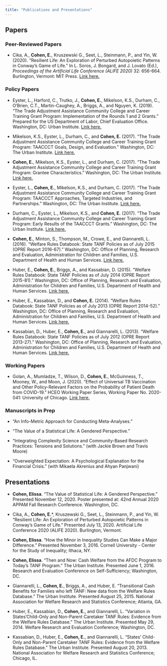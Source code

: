 ---
title: "Publications and Presentations"
---

## Papers
### Peer-Reviewed Papers

* Cika, A., **Cohen, E.**, Kruszewski G., Seet, L., Steinmann, P., and Yin, W. (2020). "Resilient Life: An Exploration of Perturbed Autopoietic Patterns in Conway's Game of Life." In L. Soros, J. Bongard, and J. Lovato (Ed.), *Proceedings of the Artificial Life Conference (ALIFE 2020)* 32: 656-664. Burlington, Vermont: MIT Press.
[Link here.](https://www.mitpressjournals.org/doi/pdf/10.1162/isal_a_00305")

### Policy Papers

* Eyster, L., Harford, C., Trutko, J., **Cohen, E.**, Mikelson, K.S., Durham, C., O‘Brien, C.T., Martin-Caughey, A., Briggs, A., and Nguyen, K. (2019). "The Trade Adjustment Assistance Community College and Career Training Grant Program: Implementation of the Rounds 1 and 2 Grants." Prepared for the US Department of Labor, Chief Evaluation Office. Washington, DC: Urban Institute. [Link here.](https://www.urban.org/research/publication/trade-adjustment-assistance-community-college-and-career-training-grant-program-implementation-rounds-1-and-2-grants)

* Mikelson, K.S., Eyster, L., Durham, C., and **Cohen, E.** (2017). "The Trade Adjustment Assistance Community College and Career Training Grant Program: TAACCCT Goals, Design, and Evaluation." Washington, DC: The Urban Institute. [Link here.](https://www.urban.org/research/publication/taaccct-goals-design-and-evaluation)

* **Cohen, E.**, Mikelson, K.S., Eyster, L., and Durham, C. (2017). "The Trade Adjustment Assistance Community College and Career Training Grant Program: Grantee Characteristics." Washington, DC: The Urban Institute. [Link here.](https://www.urban.org/research/publication/taaccct-grantee-characteristics)

* Eyster, L., **Cohen, E.**, Mikelson, K.S., and Durham, C. (2017). "The Trade Adjustment Assistance Community College and Career Training Grant Program: TAACCCT Approaches, Targeted Industries, and Partnerships." Washington, DC: The Urban Institute. [Link here.](https://www.urban.org/research/publication/taaccct-approaches-targeted-industries-and-partnerships)

* Durham, C., Eyster, L., Mikelson, K.S., and **Cohen, E.** (2017). "The Trade Adjustment Assistance Community College and Career Training Grant Program: Early Results of the TAACCCT Grants." Washington, DC: The Urban Institute. [Link here.](https://www.urban.org/research/publication/early-results-taaccct-grants)

* **Cohen, E.**, Minton, S., Thompson, M., Crowe, E., and Giannarelli, L. (2016). "Welfare Rules Databook: State TANF Policies as of July 2015 (OPRE Report 2016-67)." Washington, DC: Office of Planning, Research and Evaluation, Administration for Children and Families, U.S. Department of Health and Human Services. [Link here.](https://www.urban.org/research/publication/welfare-rules-databook-state-tanf-policies-july-2015)

* Huber, E., **Cohen, E.**, Briggs, A., and Kassabian, D. (2015). "Welfare Rules Databook: State TANF Policies as of July 2014 (OPRE Report 2015-81)." Washington, DC: Office of Planning, Research and Evaluation, Administration for Children and Families, U.S. Department of Health and Human Services. [Link here.](https://www.urban.org/research/publication/welfare-rules-databook-state-tanf-policies-july-2014)

* Huber, E., Kassabian, D., and **Cohen, E.** (2014). "Welfare Rules Databook: State TANF Policies as of July 2013 (OPRE Report 2014-52)." Washington, DC: Office of Planning, Research and Evaluation, Administration for Children and Families, U.S. Department of Health and Human Services. [Link here.](https://www.urban.org/research/publication/welfare-rules-databook-state-tanf-policies-july-2013)

* Kassabian, D., Huber, E., **Cohen, E.**, and Giannarelli, L. (2013). "Welfare Rules Databook: State TANF Policies as of July 2012 (OPRE Report 2013-27)." Washington, DC: Office of Planning, Research and Evaluation, Administration for Children and Families, U.S. Department of Health and Human Services. [Link here.](https://www.urban.org/research/publication/welfare-rules-databook-state-tanf-policies-july-2012)

### Working Papers

* Golan, A., Mumladze, T., Wilson, D., **Cohen, E.**, McGuinness, T., Mooney, W., and Moon, J. (2020). "Effect of Universal TB Vaccination and Other Policy-Relevant Factors on the Probability of Patient Death from COVID-19." HCEO Working Paper Series, Working Paper No. 2020-041: University of Chicago. [Link here.](http://humcap.uchicago.edu/RePEc/hka/wpaper/Golan-et_al_2020_COVID-19_and_Potential_Policies_Report.pdf)

### Manuscripts in Prep

* “An Info-Metric Approach for Conducting Meta-Analyses.”

* “The Value of a Statistical Life: A Gendered Perspective.”

* “Integrating Complexity Science and Community-Based Research Practices: Tensions and Solutions.” (with Jackie Brown and Travis Moore) 

* “Overweighted Expectation: A Psychological Explanation for the Financial Crisis.” (with Mikaela Akrenius and Ahyan Panjwani)


## Presentations

* **Cohen, Elissa**. “The Value of Statistical Life: A Gendered Perspective.” Presented November 12, 2020. Poster presented at: 42nd Annual 2020 APPAM Fall Research Conference. Washington, DC.

* Cika, A., **Cohen, E.***, Kruszewski G., Seet, L., Steinmann, P., and Yin, W. “Resilient Life: An Exploration of Perturbed Autopoietic Patterns in Conway’s Game of Life.” Presented July 13, 2020. Artificial Life Conference 2020 (ALIFE 2020). Burlington, Vermont.

* **Cohen, Elissa**. “How the Minor in Inequality Studies Can Make a Major Difference." Presented November 3, 2016. Cornell University - Center for the Study of Inequality; Ithaca, NY.

* **Cohen, Elissa**. “Then and Now: Cash Welfare from the AFDC Program to Today's TANF Program.”  The Urban Institute.  Presented June 1, 2016.  Research and Evaluation Conference on Self-Sufficiency; Washington, DC.

* Giannarelli, L., **Cohen, E.**, Briggs, A., and Huber, E. “Transitional Cash Benefits for Families who left TANF: New data from the Welfare Rules Database.” The Urban Institute. Presented August 25, 2015. National Association for Welfare Research and Statistics Conference; Atlanta, GA.

* Huber, E., Kassabian, D., **Cohen, E.**, and Giannarelli, L. “Variation in States’Child-Only and Non-Parent Caretaker TANF Rules: Evidence from the Welfare Rules Database.”  The Urban Institute.  Presented May 29, 2014.  Welfare Research and Evaluation Conference; Washington, DC.

* Kassabian, D., Huber, E., **Cohen, E.**, and Giannarelli, L. “States’ Child-Only and Non-Parent Caretaker TANF Rules: Evidence from the Welfare Rules Database.” The Urban Institute. Presented August 20, 2013. National Association for Welfare Research and Statistics Conference; Chicago, IL.


<!-- # CV -->
<!-- ![CV](C:\Users\eliss\OneDrive\Personal_Website\images\CV_EMC.pdf){width=1000px, height=400px} -->

<!-- # Resume -->
<!-- ![Resume](C:\Users\eliss\OneDrive\Personal_Website\images\Resume_EMC.pdf){width=1000px,height=6000px} -->

